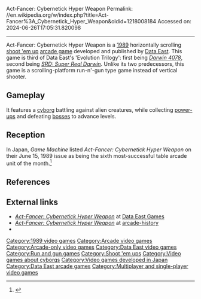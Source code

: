 Act-Fancer: Cybernetick Hyper Weapon
Permalink: //en.wikipedia.org/w/index.php?title=Act-Fancer%3A_Cybernetick_Hyper_Weapon&oldid=1218008184
Accessed on: 2024-06-26T17:05:31.820098



------
Act-Fancer: Cybernetick Hyper Weapon
{{More citations needed|date=January 2007}}
{{Infobox video game
|title=Act-Fancer: Cybernetick Hyper Weapon
|image=Act-FancerCyberneticHyperWeapon arcadeflyer.png
|caption=Japanese arcade flyer of ''Act-Fancer: Cybernetick Hyper Weapon''.
|developer = [[Data East]]
|publisher = [[Data East]]
|designer = J. Yamaguchi<br/>Hiroyuki Iwabe
|programmer = Hisatada Ohta<br/>Kazunori Ishiguri<br/>Toshiyuki Sakai
|artist = Torba-RR<br/>Jun Sato<br/>Kinya Aoyama<br/>Masahiko Ujita<br/>Dsyche Minagawa<br/>Modeler K.<br/>Yukie Shiraiwa
|composer = Azusa Hara<br/>Hiroaki Yoshida<br/>Shuji Segawa<br/>Tatsuya Kiuchi
|released = [[1989 in video gaming|1989]]
|genre = [[Shoot 'em up#Run and gun|Run and gun]]
|modes = [[Single-player video game|Single-player]], [[Multiplayer video game|multiplayer]]
|platforms= [[Arcade game|Arcade]]
|arcade system=
}}
{{nihongo|'''''Act-Fancer: Cybernetick Hyper Weapon'''''|アクトフェンサー}} is a [[1989 in video gaming|1989]] horizontally scrolling [[shoot 'em up]] [[arcade game]] developed and published by [[Data East]]. This game is third of Data East's 'Evolution Trilogy': first being ''[[Darwin 4078]]'', second being ''[[SRD: Super Real Darwin]]''. Unlike its two predecessors, this game is a scrolling-platform run-n'-gun type game instead of vertical shooter.

== Gameplay ==
It features a [[cyborg]] battling against alien creatures, while collecting [[power-up]]s and defeating [[boss (video games)|bosses]] to advance levels.

== Reception ==
In Japan, ''Game Machine'' listed ''Act-Fancer: Cybernetick Hyper Weapon'' on their June 15, 1989 issue as being the sixth most-successful table arcade unit of the month.<ref>{{cite magazine|title=Game Machine's Best Hit Games 25 - テーブル型TVゲーム機 (Table Videos)|magazine=[[:ja:ゲームマシン|Game Machine]]|issue=358|publisher=[[:ja:アミューズメント通信社|Amusement Press, Inc.]]|date=15 June 1989|page=21|lang=ja}}</ref>

== References ==
{{Reflist}}

== External links ==
*[https://web.archive.org/web/20110814081454/http://dataeastgames.com/?p=179 ''Act-Fancer: Cybernetick Hyper Weapon''] at [https://web.archive.org/web/20110907135906/http://dataeastgames.com/ Data East Games]
*[http://www.arcade-history.com/?n=act-fancer-cybernetick-hyper-weapon&page=detail&id=33 ''Act-Fancer: Cybernetick Hyper Weapon''] at [http://www.arcade-history.com/index.php?page=news arcade-history]
*{{KLOV game|id=6809}}

[[Category:1989 video games]]
[[Category:Arcade video games]]
[[Category:Arcade-only video games]]
[[Category:Data East video games]]
[[Category:Run and gun games]]
[[Category:Shoot 'em ups]]
[[Category:Video games about cyborgs]]
[[Category:Video games developed in Japan]]
[[Category:Data East arcade games]]
[[Category:Multiplayer and single-player video games]]


{{arcade-stub}}
{{runandgun-videogame-stub}}